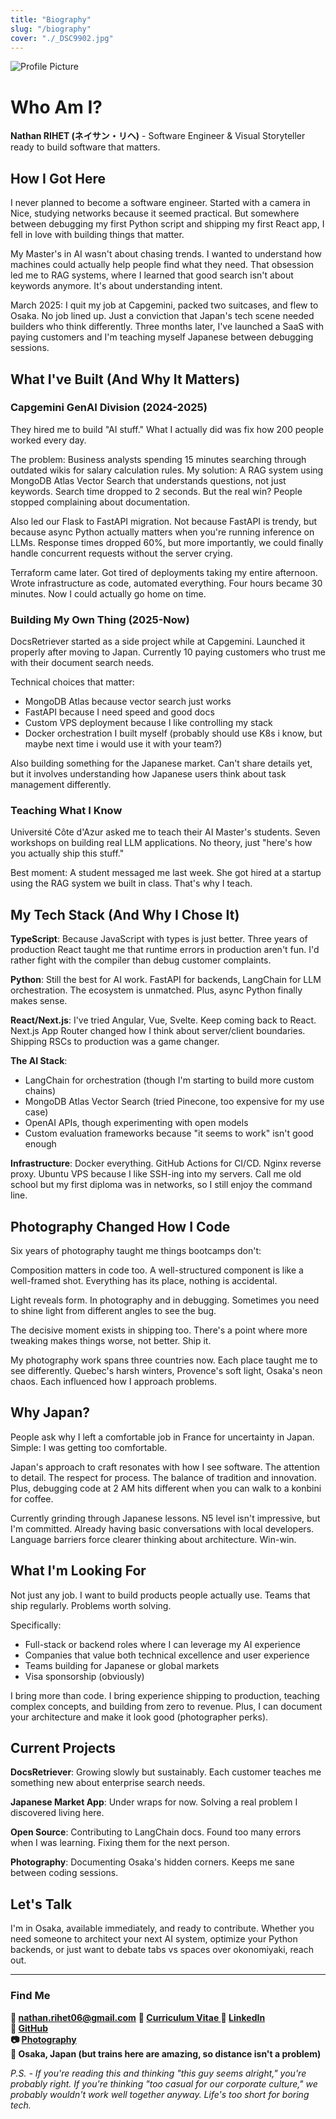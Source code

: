 ```yaml
---
title: "Biography"
slug: "/biography"
cover: "./_DSC9902.jpg"
---
```


<img src="/pdp.jpg" alt="Profile Picture" class="profile-picture" />

# Who Am I? 

**Nathan RIHET (ネイサン・リヘ)** - Software Engineer & Visual Storyteller ready to build software that matters.

## How I Got Here 

I never planned to become a software engineer. Started with a camera in Nice, studying networks because it seemed practical. But somewhere between debugging my first Python script and shipping my first React app, I fell in love with building things that matter.

My Master's in AI wasn't about chasing trends. I wanted to understand how machines could actually help people find what they need. That obsession led me to RAG systems, where I learned that good search isn't about keywords anymore. It's about understanding intent.

March 2025: I quit my job at Capgemini, packed two suitcases, and flew to Osaka. No job lined up. Just a conviction that Japan's tech scene needed builders who think differently. Three months later, I've launched a SaaS with paying customers and I'm teaching myself Japanese between debugging sessions.

## What I've Built (And Why It Matters)

### Capgemini GenAI Division (2024-2025)

They hired me to build "AI stuff." What I actually did was fix how 200 people worked every day.

The problem: Business analysts spending 15 minutes searching through outdated wikis for salary calculation rules. My solution: A RAG system using MongoDB Atlas Vector Search that understands questions, not just keywords. Search time dropped to 2 seconds. But the real win? People stopped complaining about documentation.

Also led our Flask to FastAPI migration. Not because FastAPI is trendy, but because async Python actually matters when you're running inference on LLMs. Response times dropped 60%, but more importantly, we could finally handle concurrent requests without the server crying.

Terraform came later. Got tired of deployments taking my entire afternoon. Wrote infrastructure as code, automated everything. Four hours became 30 minutes. Now I could actually go home on time.

### Building My Own Thing (2025-Now)

DocsRetriever started as a side project while at Capgemini. Launched it properly after moving to Japan. Currently 10 paying customers who trust me with their document search needs.

Technical choices that matter:
- MongoDB Atlas because vector search just works
- FastAPI because I need speed and good docs
- Custom VPS deployment because I like controlling my stack
- Docker orchestration I built myself (probably should use K8s i know, but maybe next time i would use it with your team?)

Also building something for the Japanese market. Can't share details yet, but it involves understanding how Japanese users think about task management differently.

### Teaching What I Know

Université Côte d'Azur asked me to teach their AI Master's students. Seven workshops on building real LLM applications. No theory, just "here's how you actually ship this stuff."

Best moment: A student messaged me last week. She got hired at a startup using the RAG system we built in class. That's why I teach.

## My Tech Stack (And Why I Chose It)

**TypeScript**: Because JavaScript with types is just better. Three years of production React taught me that runtime errors in production aren't fun. I'd rather fight with the compiler than debug customer complaints.

**Python**: Still the best for AI work. FastAPI for backends, LangChain for LLM orchestration. The ecosystem is unmatched. Plus, async Python finally makes sense.

**React/Next.js**: I've tried Angular, Vue, Svelte. Keep coming back to React. Next.js App Router changed how I think about server/client boundaries. Shipping RSCs to production was a game changer.

**The AI Stack**: 
- LangChain for orchestration (though I'm starting to build more custom chains)
- MongoDB Atlas Vector Search (tried Pinecone, too expensive for my use case)
- OpenAI APIs, though experimenting with open models
- Custom evaluation frameworks because "it seems to work" isn't good enough

**Infrastructure**: Docker everything. GitHub Actions for CI/CD. Nginx reverse proxy. Ubuntu VPS because I like SSH-ing into my servers. Call me old school but my first diploma was in networks, so I still enjoy the command line.

## Photography Changed How I Code

Six years of photography taught me things bootcamps don't:

Composition matters in code too. A well-structured component is like a well-framed shot. Everything has its place, nothing is accidental.

Light reveals form. In photography and in debugging. Sometimes you need to shine light from different angles to see the bug.

The decisive moment exists in shipping too. There's a point where more tweaking makes things worse, not better. Ship it.

My photography work spans three countries now. Each place taught me to see differently. Quebec's harsh winters, Provence's soft light, Osaka's neon chaos. Each influenced how I approach problems.

## Why Japan?

People ask why I left a comfortable job in France for uncertainty in Japan. Simple: I was getting too comfortable.

Japan's approach to craft resonates with how I see software. The attention to detail. The respect for process. The balance of tradition and innovation. Plus, debugging code at 2 AM hits different when you can walk to a konbini for coffee.

Currently grinding through Japanese lessons. N5 level isn't impressive, but I'm committed. Already having basic conversations with local developers. Language barriers force clearer thinking about architecture. Win-win.

## What I'm Looking For

Not just any job. I want to build products people actually use. Teams that ship regularly. Problems worth solving.

Specifically:
- Full-stack or backend roles where I can leverage my AI experience
- Companies that value both technical excellence and user experience  
- Teams building for Japanese or global markets
- Visa sponsorship (obviously)

I bring more than code. I bring experience shipping to production, teaching complex concepts, and building from zero to revenue. Plus, I can document your architecture and make it look good (photographer perks).

## Current Projects

**DocsRetriever**: Growing slowly but sustainably. Each customer teaches me something new about enterprise search needs.

**Japanese Market App**: Under wraps for now. Solving a real problem I discovered living here.

**Open Source**: Contributing to LangChain docs. Found too many errors when I was learning. Fixing them for the next person.

**Photography**: Documenting Osaka's hidden corners. Keeps me sane between coding sessions.

## Let's Talk

I'm in Osaka, available immediately, and ready to contribute. Whether you need someone to architect your next AI system, optimize your Python backends, or just want to debate tabs vs spaces over okonomiyaki, reach out.

---

### Find Me

**📧 [nathan.rihet06@gmail.com](/contact)** 
**📑 [Curriculum Vitae ](/resume)**
**💼 [LinkedIn](https://www.linkedin.com/in/nathan-rihet/)**  
**🐙 [GitHub](https://github.com/NathanKneT)**  
**📷 [Photography](https://nathanglhf.com/projects)**  
**📍 Osaka, Japan (but trains here are amazing, so distance isn't a problem)**

*P.S. - If you're reading this and thinking "this guy seems alright," you're probably right. If you're thinking "too casual for our corporate culture," we probably wouldn't work well together anyway. Life's too short for boring tech.*